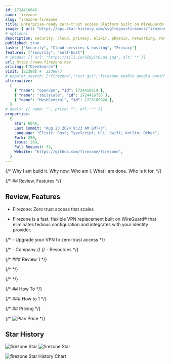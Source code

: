 ```yaml
---
id: 1724416646
name: firezone
slug: firezone-firezone
title: Enterprise-ready zero-trust access platform built on WireGuard®.
image: { url: "https://api.star-history.com/svg?repos=firezone/firezone" }
# optional
description: security, cloud, privacy, elixir, phoenix, networking, network, firewall, self-hosted, vpn, rust-lang, vpn-server, elixir-lang, network-security, wireguard, virtual-network, devsecops, liveview, wireguard-vpn, wireguard-ui,  ,
published: true
tasks: ["Security", "Cloud services & hosting", "Privacy"]
features: ["security", "self-host"]
# images: [{ url: "https://iili.io/dI8yiYB.md.jpg", alt: "" }]
url: https://www.firezone.dev
pricing: ["OpenSource"]
visit: [22388] #  22388/3
# popular_search: ["firezone","rust gui","firezone enable google oauth","firezone securit page value overriden","enable google auth in firezone"]
alternative:
  [
    { "name": "openvpn", "id": 1724416514 },
    { "name": "tailscale", "id": 1724416756 },
    { "name": "MeshCentral", "id": 1723100924 },
  ]
# deals: [{ name: "", price: "", url: "" }]
properties:
  {
    Star: 6646,
    Last Commit: "Aug 23 2024 9:23 AM GMT+3",
    Language: "Elixir; Rust; TypeScript; HCL; Swift; Kotlin; Other",
    Fork: 280,
    Issue: 269,
    Pull Request: 33,
    Website: "https://github.com/firezone/firezone",
  }
---
```


{/* Why I am build it. Why now. Who am I. What I am done. Who is it for. */}

{/* ## Review, Features */}

## Review, Features

- Firezone: Zero trust access that scales

- Firezone is a fast, flexible VPN replacement built on WireGuard® that eliminates tedious configuration and integrates with your identity provider.

{/* - Upgrade your VPN to zero-trust access */}

{/* - Company */}
{/* - Resources */}

{/* ### Review 1 */}

{/* <DetailYoutube videoId="" startTime={0} /> */}

{/* <Twitters ids=[] /> */}

{/* ## How To */}

{/* ### How to 1 */}

{/* ## Pricing */}

{/* <Img src="" alt="Plan Price" /> */}

## Star History

![firezone Star](https://img.shields.io/github/stars/firezone/firezone?style=flat%22)
![firezone Star](https://img.shields.io/github/last-commit/firezone/firezone?style=flat%22)

![firezone Star History Chart](https://api.star-history.com/svg?repos=firezone/firezone)
